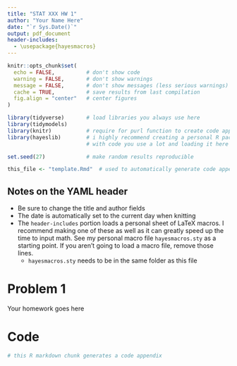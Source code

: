```yaml
---
title: "STAT XXX HW 1"
author: "Your Name Here"
date: "`r Sys.Date()`"
output: pdf_document
header-includes:
  - \usepackage{hayesmacros}
---
```


```r
knitr::opts_chunk$set(
  echo = FALSE,          # don't show code
  warning = FALSE,       # don't show warnings
  message = FALSE,       # don't show messages (less serious warnings)
  cache = TRUE,          # save results from last compilation
  fig.align = "center"   # center figures
)

library(tidyverse)       # load libraries you always use here
library(tidymodels)
library(knitr)           # require for purl function to create code appendix
library(hayeslib)        # i highly recommend creating a personal R package
                         # with code you use a lot and loading it here as well

set.seed(27)             # make random results reproducible

this_file <- "template.Rmd"  # used to automatically generate code appendix
```

## Notes on the YAML header

- Be sure to change the title and author fields
- The date is automatically set to the current day when knitting
- The `header-includes` portion loads a personal sheet of LaTeX macros. I recommend making one of these as well as it can greatly speed up the time to input math. See my personal macro file `hayesmacros.sty` as a starting point. If you aren't going to load a \LaTeX macro file, remove those lines.
    - `hayesmacros.sty` needs to be in the same folder as this file


# Problem 1

Your homework goes here

# Code

```r
# this R markdown chunk generates a code appendix
```
